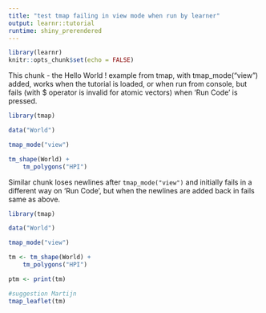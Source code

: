 ```yaml
---
title: "test tmap failing in view mode when run by learner"
output: learnr::tutorial
runtime: shiny_prerendered
---
```


```r
library(learnr)
knitr::opts_chunk$set(echo = FALSE)
```

This chunk - the Hello World ! example from tmap, with tmap_mode("view") added, works when the tutorial is loaded, or when run from console, but fails (with $ operator is invalid for atomic vectors) when 'Run Code' is pressed.


```r

library(tmap)

data("World")

tmap_mode("view")

tm_shape(World) +
    tm_polygons("HPI")


```

Similar chunk loses newlines after `tmap_mode("view")` and initially fails in a different way on 'Run Code', but when the newlines are added back in fails same as above.  
```r

library(tmap)

data("World")

tmap_mode("view")

tm <- tm_shape(World) +
    tm_polygons("HPI")

ptm <- print(tm)

#suggestion Martijn
tmap_leaflet(tm)

```
